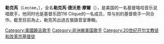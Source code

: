 {{BLP unsourced|time=2012-03-12T04:14:31+00:00}}
{{Infobox musical artist
| name = 勒克芮<br/>Lecrae
| background = solo_singer
| image = Billboard12-crayola-lecrae.jpg
| caption = 2013年的勒克芮（左）和[[阿肯|阿肯]]
| birth_name = Lecrae Devaughn Moore
| birth_date = {{Birth date and age|1979|10|9}}
| birth_place = {{USA}}[[德克薩斯州|德克薩斯州]][[休士頓|休士頓]]
| genre = [[嘻哈音樂|嘻哈]]
| occupation = {{flatlist|
* 饒舌歌手
* 作曲家
* 唱片製作人
* 演員
* 企業家
}}
| years_active = 2004–現在
| label = {{flatlist|
* [[哥伦比亚唱片|哥伦比亚]]
}}
| associated_acts =
| website = {{url|lecrae.com}}
}}

'''勒克芮'''（Lecrae，{{bd|1979年|10月9日|}}），全名'''勒克芮·德沃恩·摩爾'''（{{lang|en|Lecrae Devaughn Moore}}），是美国的一名基督嘻哈音乐说唱歌手，他同时也是基督乐团116 Clique的一名成员，常与别的基督歌手一同合作。截至目前為止，勒克芮出過五張錄音室專輯。

{{Authority control}}
[[Category:美國饒舌歌手|Category:美國饒舌歌手]]
[[Category:非洲裔美国歌手|Category:非洲裔美国歌手]]
[[Category:20世纪开尔文教徒和改革宗基督徒|Category:20世纪开尔文教徒和改革宗基督徒]]